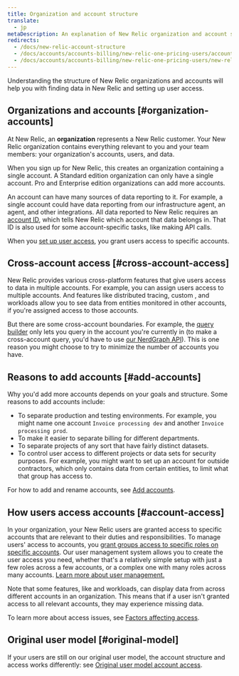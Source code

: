 ```yaml
---
title: Organization and account structure
translate:
  - jp
metaDescription: An explanation of New Relic organization and account structure.
redirects:
  - /docs/new-relic-account-structure
  - /docs/accounts/accounts-billing/new-relic-one-pricing-users/account-user-structure
  - /docs/accounts/accounts-billing/new-relic-one-pricing-users/new-relic-account-structure 
---
```


Understanding the structure of New Relic organizations and accounts will help you with finding data in New Relic and setting up user access. 

## Organizations and accounts [#organization-accounts]

At New Relic, an **organization** represents a New Relic customer. Your New Relic organization contains everything relevant to you and your team members: your organization's accounts, users, and data.

When you sign up for New Relic, this creates an organization containing a single account. A Standard edition organization can only have a single account. Pro and Enterprise edition organizations can add more accounts. 

An account can have many sources of data reporting to it. For example, a single account could have data reporting from our infrastructure agent, an <InlinePopover type="apm" /> agent, and other integrations. All data reported to New Relic requires an [account ID](/docs/accounts/accounts-billing/account-structure/account-id), which tells New Relic which account that data belongs in. That ID is also used for some account-specific tasks, like making API calls. 

When you [set up user access](#account-access), you grant users access to specific accounts. 

## Cross-account access [#cross-account-access]

New Relic provides various cross-platform features that give users access to data in multiple accounts. For example, you can assign users access to multiple accounts. And features like distributed tracing, custom <InlinePopover type="dashboards" />, and workloads allow you to see data from entities monitored in other accounts, if you're assigned access to those accounts. 

But there are some cross-account boundaries. For example, the [query builder](/docs/query-your-data/explore-query-data/query-builder/introduction-query-builder) only lets you query in the account you're currently in (to make a cross-account query, you'd have to use [our NerdGraph API](/docs/apis/nerdgraph/examples/nerdgraph-nrql-tutorial)). This is one reason you might choose to try to minimize the number of accounts you have. 

## Reasons to add accounts [#add-accounts]

Why you'd add more accounts depends on your goals and structure. Some reasons to add accounts include: 

* To separate production and testing environments. For example, you might name one account `Invoice processing dev` and another `Invoice processing prod`.
* To make it easier to separate billing for different departments. 
* To separate projects of any sort that have fairly distinct datasets. 
* To control user access to different projects or data sets for security purposes. For example, you might want to set up an account for outside contractors, which only contains data from certain entities, to limit what that group has access to. 

For how to add and rename accounts, see [Add accounts](/docs/accounts/accounts-billing/account-structure/add-accounts). 

## How users access accounts [#account-access]

In your organization, your New Relic users are granted access to specific accounts that are relevant to their duties and responsibilities. To manage users' access to accounts, you [grant groups access to specific roles on specific accounts](/docs/accounts/accounts-billing/new-relic-one-user-management/user-management-concepts#understand-concepts). Our user management system allows you to create the user access you need, whether that's a relatively simple setup with just a few roles across a few accounts, or a complex one with many roles across many accounts. [Learn more about user management.](/docs/accounts/accounts-billing/new-relic-one-user-management)

Note that some features, like <InlinePopover type="dashboards" /> and workloads, can display data from across different accounts in an organization. This means that if a user isn't granted access to all relevant accounts, they may experience missing data.

To learn more about access issues, see [Factors affecting access](/docs/accounts/accounts-billing/account-structure/factors-affecting-access-features-data/).

## Original user model [#original-model]

If your users are still on our original user model, the account structure and access works differently: see [Original user model account access](/docs/accounts/original-accounts-billing/original-users-roles/original-account-structure).

